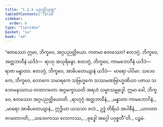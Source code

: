 ```yaml
---
title: "1.2.5 ပညတ္တိသုတ္တ"
tableOfContents: false
sidebar:
  order: 6
type: "tipitaka"
basket: "su"
book: "a4"
---
```



<DynamicBreadcrumb />

<Division number="15" book="a4">

<Paragraph number="104" book="a4">
“စတဿော ဣမာ, ဘိက္ခဝေ, အဂ္ဂပညတ္တိယော. ကတမာ စတဿော? ဧတဒဂ္ဂံ, ဘိက္ခဝေ, အတ္တဘာဝီနံ ယဒိဒံ—  ရာဟု အသုရိန္ဒော. ဧတဒဂ္ဂံ, ဘိက္ခဝေ, ကာမဘောဂီနံ ယဒိဒံ—  ရာဇာ မန္ဓာတာ. ဧတဒဂ္ဂံ, ဘိက္ခဝေ, အာဓိပတေယျာနံ ယဒိဒံ—  မာရော ပါပိမာ. သဒေဝကေ, ဘိက္ခဝေ, လောကေ သမာရကေ သဗြဟ္မကေ သဿမဏဗြာဟ္မဏိယာ ပဇာယ သဒေဝမနုဿာယ တထာဂတော အဂ္ဂမက္ခာယတိ အရဟံ သမ္မာသမ္ဗုဒ္ဓေါ. ဣမာ ခေါ, ဘိက္ခဝေ, စတဿော အဂ္ဂပညတ္တိယောတိ.
</Paragraph>

<Paragraph number="105" type="verses" book="a4">
_ရာဟုဂ္ဂံ အတ္တဘာဝီနံ,_  
_မန္ဓာတာ ကာမဘောဂိနံ;_  
_မာရော အာဓိပတေယျာနံ,_  
ဣဒ္ဓိယာ ယသသာ ဇလံ._  

</Paragraph>

<Paragraph number="106" type="verses" book="a4">
ဥဒ္ဓံ တိရိယံ အပါစီနံ,_  
_ယာဝတာဇဂတောဂတိ;_  
_သဒေဝကဿ လောကဿ,_  
_ဗုဒ္ဓေါ အဂ္ဂေါ ပဝုစ္စတီ”တိ._  


</Paragraph>
</Division>

<Paragraph number="107" type="center" book="a4">
ပဉ္စမံ.
</Paragraph>